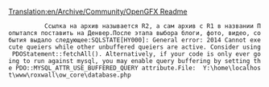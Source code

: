 [[Translation:en/Archive/Community/OpenGFX Readme]]
           Ссылка на архив называется R2, а сам архив с R1 в названии Попытался поставить на Денвер.После этапа выбора блоги, фото, видео, события выдало следующее:SQLSTATE[HY000]: General error: 2014 Cannot execute queiers while other unbuffered queiers are active. Consider using PDOStatement::fetchAll(). Alternatively, if your code is only ever going to run against mysql, you may enable query buffering by setting the PDO::MYSQL_ATTR_USE_BUFFERED_QUERY attribute.File:  Y:\home\localhost\www\roxwall\ow_core\database.php